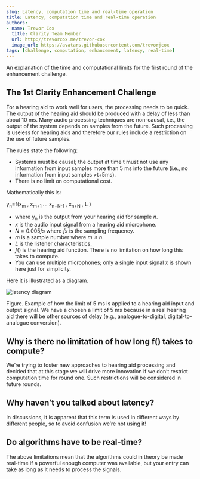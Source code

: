 ```yaml
---
slug: Latency, computation time and real-time operation
title: Latency, computation time and real-time operation
authors: 
- name: Trevor Cox
  title: Clarity Team Member
  url: http://trevorcox.me/trevor-cox
  image_url: https://avatars.githubusercontent.com/trevorjcox
tags: [challenge, computation, enhancement, latency, real-time]
---
```



An explanation of the time and computational limits for the first round of the enhancement challenge.

## The 1st Clarity Enhancement Challenge

For a hearing aid to work well for users, the processing needs to be quick. The output of the hearing aid should be produced with a delay of less than about 10 ms. Many audio processing techniques are non-causal, i.e., the output of the system depends on samples from the future. Such processing is useless for hearing aids and therefore our rules include a restriction on the use of future samples.

The rules state the following:

- Systems must be causal; the output at time t must not use any information from input samples more than 5 ms into the future (i.e., no information from input samples >t+5ms).
- There is no limit on computational cost.

<!--truncate-->

Mathematically this is:

y<sub>n</sub>=f(x<sub>m</sub> , x<sub>m+1</sub> ... x<sub>n+N-1</sub> , x<sub>n+N</sub> , L )

- where y<sub>n</sub> is the output from your hearing aid for sample $n$.
- $x$ is the audio input signal from a hearing aid microphone.
- $N = 0.005 fs$ where $fs$ is the sampling frequency.
- $m$ is a sample number where $m \le n$.
- $L$ is the listener characteristics.
- $f()$ is the hearing aid function. There is no limitation on how long this takes to compute.
- You can use multiple microphones; only a single input signal $x$ is shown here just for simplicity.

Here it is illustrated as a diagram.

![latency diagram](/img/latency_diagram-1.png)

Figure. Example of how the limit of 5 ms is applied to a hearing aid input and output signal.
We have a chosen a limit of 5 ms because in a real hearing aid there will be other sources of delay (e.g., analogue-to-digital, digital-to-analogue conversion).

## Why is there no limitation of how long f() takes to compute?

We’re trying to foster new approaches to hearing aid processing and decided that at this stage we will drive more innovation if we don’t restrict computation time for round one. Such restrictions will be considered in future rounds.

## Why haven’t you talked about latency?

In discussions, it is apparent that this term is used in different ways by different people, so to avoid confusion we’re not using it!

## Do algorithms have to be real-time?

The above limitations mean that the algorithms could in theory be made real-time if a powerful enough computer was available, but your entry can take as long as it needs to process the signals.

